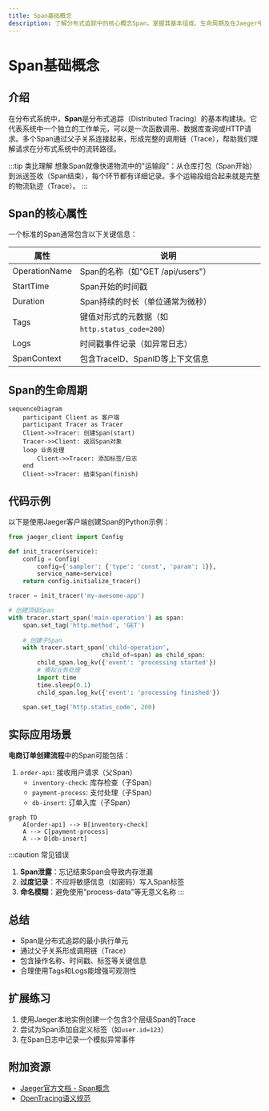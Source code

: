 ```yaml
---
title: Span基础概念
description: 了解分布式追踪中的核心概念Span，掌握其基本组成、生命周期及在Jaeger中的实际应用
---
```


# Span基础概念

## 介绍

在分布式系统中，**Span**是分布式追踪（Distributed Tracing）的基本构建块。它代表系统中一个独立的工作单元，可以是一次函数调用、数据库查询或HTTP请求。多个Span通过父子关系连接起来，形成完整的调用链（Trace），帮助我们理解请求在分布式系统中的流转路径。

:::tip 类比理解
想象Span就像快递物流中的"运输段"：从仓库打包（Span开始）到派送签收（Span结束），每个环节都有详细记录。多个运输段组合起来就是完整的物流轨迹（Trace）。
:::

## Span的核心属性

一个标准的Span通常包含以下关键信息：

| 属性          | 说明                                                                 |
|---------------|----------------------------------------------------------------------|
| OperationName | Span的名称（如"GET /api/users"）                                     |
| StartTime     | Span开始的时间戳                                                    |
| Duration      | Span持续的时长（单位通常为微秒）                                    |
| Tags          | 键值对形式的元数据（如`http.status_code=200`）                      |
| Logs          | 时间戳事件记录（如异常日志）                                        |
| SpanContext   | 包含TraceID、SpanID等上下文信息                                     |

## Span的生命周期

```mermaid
sequenceDiagram
    participant Client as 客户端
    participant Tracer as Tracer
    Client->>Tracer: 创建Span(start)
    Tracer->>Client: 返回Span对象
    loop 业务处理
        Client->>Tracer: 添加标签/日志
    end
    Client->>Tracer: 结束Span(finish)
```

## 代码示例

以下是使用Jaeger客户端创建Span的Python示例：

```python
from jaeger_client import Config

def init_tracer(service):
    config = Config(
        config={'sampler': {'type': 'const', 'param': 1}},
        service_name=service)
    return config.initialize_tracer()

tracer = init_tracer('my-awesome-app')

# 创建顶级Span
with tracer.start_span('main-operation') as span:
    span.set_tag('http.method', 'GET')
    
    # 创建子Span
    with tracer.start_span('child-operation', 
                          child_of=span) as child_span:
        child_span.log_kv({'event': 'processing started'})
        # 模拟业务处理
        import time
        time.sleep(0.1)
        child_span.log_kv({'event': 'processing finished'})
    
    span.set_tag('http.status_code', 200)
```

## 实际应用场景

**电商订单创建流程**中的Span可能包括：

1. `order-api`: 接收用户请求（父Span）
   - `inventory-check`: 库存检查（子Span）
   - `payment-process`: 支付处理（子Span）
   - `db-insert`: 订单入库（子Span）

```mermaid
graph TD
    A[order-api] --> B[inventory-check]
    A --> C[payment-process]
    A --> D[db-insert]
```

:::caution 常见错误
1. **Span泄露**：忘记结束Span会导致内存泄漏
2. **过度记录**：不应将敏感信息（如密码）写入Span标签
3. **命名模糊**：避免使用"process-data"等无意义名称
:::

## 总结

- Span是分布式追踪的最小执行单元
- 通过父子关系形成调用链（Trace）
- 包含操作名称、时间戳、标签等关键信息
- 合理使用Tags和Logs能增强可观测性

## 扩展练习

1. 使用Jaeger本地实例创建一个包含3个层级Span的Trace
2. 尝试为Span添加自定义标签（如`user.id=123`）
3. 在Span日志中记录一个模拟异常事件

## 附加资源

- [Jaeger官方文档 - Span概念](https://jaegertracing.io/docs/1.6/architecture/#span)
- [OpenTracing语义规范](https://opentracing.io/specification/)